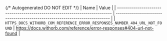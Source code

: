 {/* Autogenerated DO NOT EDIT  */}
| Name                                                                        | Value                                                                       |
| --------------------------------------------------------------------------- | --------------------------------------------------------------------------- |
| `HTTPS_DOCS_WITHORB_COM_REFERENCE_ERROR_RESPONSES_NUMBER_404_URL_NOT_FOUND` | https://docs.withorb.com/reference/error-responses#404-url-not-found        |